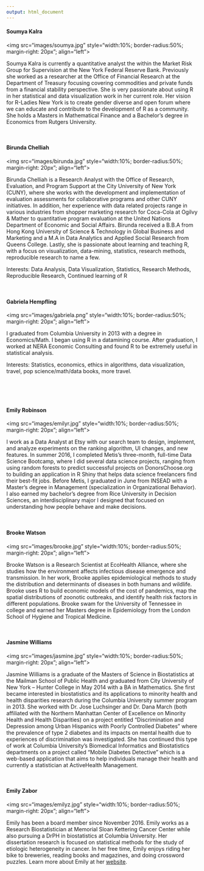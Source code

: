 ---
output: html_document
---

<link rel="stylesheet" href="styles.css" type="text/css">

#### Soumya Kalra

<img src="images/soumya.jpg" style="width:10%; border-radius:50%; margin-right: 20px"; align="left">

Soumya Kalra is currently a quantitative analyst the within the Market Risk Group for Supervision at the New York Federal Reserve Bank.  Previously she worked as a researcher at the Office of Financial Research at the Department of Treasury focusing covering commodities and private funds from a financial stability perspective.  She is very passionate about using R in her statistical and data visualization work in her current role.  Her vision for R-Ladies New York is to create gender diverse and open forum where we can educate and contribute to the development of R as a community.  She holds a Masters in Mathematical Finance and a Bachelor’s degree in Economics from Rutgers University.

<br/>

#### Birunda Chelliah

<img src="images/birunda.jpg" style="width:10%; border-radius:50%; margin-right: 20px"; align="left">

Birunda Chelliah is a Research Analyst with the Office of Research, Evaluation, and Program Support at the City University of New York (CUNY), where she works with the development and implementation of evaluation assessments for collaborative programs and other CUNY initiatives. In addition, her experience with data related projects range in various industries from shopper marketing research for Coca-Cola at Ogilvy & Mather to quantitative program evaluation at the United Nations Department of Economic and Social Affairs. Birunda received a B.B.A from Hong Kong University of Science & Technology in Global Business and Marketing and a M.A in Data Analytics and Applied Social Research from Queens College. Lastly, she is passionate about learning and teaching R, with a focus on visualization, data-mining, statistics, research methods, reproducible research to name a few. 

Interests: Data Analysis, Data Visualization, Statistics, Research Methods, Reproducible Research, Continued learning of  R

<br/>

#### Gabriela Hempfling

<img src="images/gabriela.png" style="width:10%; border-radius:50%; margin-right: 20px"; align="left">

I graduated from Columbia University in 2013 with a degree in Economics/Math. I began using R in a datamining course. After graduation, I worked at NERA Economic Consulting and found R to be extremely useful in statistical analysis.

Interests: Statistics, economics, ethics in algorithms, data visualization, travel, pop science/math/data books, more travel.

<br/><br/><br/>

#### Emily Robinson

<img src="images/emilyr.jpg" style="width:10%; border-radius:50%; margin-right: 20px"; align="left">

I work as a Data Analyst at Etsy with our search team to design, implement, and analyze experiments on the ranking algorithm, UI changes, and new features. In summer 2016, I completed Metis’s three-month, full-time Data Science Bootcamp, where I did several data science projects, ranging from using random forests to predict successful projects on DonorsChoose.org to building an application in R Shiny that helps data science freelancers find their best-fit jobs. Before Metis, I graduated in June from INSEAD with a Master’s degree in Management (specialization in Organizational Behavior). I also earned my bachelor’s degree from Rice University in Decision Sciences, an interdisciplinary major I designed that focused on understanding how people behave and make decisions.

<br/>

#### Brooke Watson

<img src="images/brooke.jpg" style="width:10%; border-radius:50%; margin-right: 20px"; align="left">

Brooke Watson is a Research Scientist at EcoHealth Alliance, where she studies how the environment affects infectious disease emergence and transmission. In her work, Brooke applies epidemiological methods to study the distribution and determinants of diseases in both humans and wildlife. Brooke uses R to build economic models of the cost of pandemics, map the spatial distributions of zoonotic outbreaks, and identify health risk factors in different populations. Brooke swam for the University of Tennessee in college and earned her Masters degree in Epidemiology from the London School of Hygiene and Tropical Medicine. 

<br/>

#### Jasmine Williams

<img src="images/jasmine.jpg" style="width:10%; border-radius:50%; margin-right: 20px"; align="left">

Jasmine Williams is a graduate of the Masters of Science in Biostatistics at the Mailman School of Public Health and graduated from City University of New York – Hunter College in May 2014 with a BA in Mathematics. She first became interested in biostatistics and its applications to minority health and health disparities research during the Columbia University summer program in 2013. She worked with Dr. Jose Luchsinger and Dr. Dana March (both affiliated with the Northern Manhattan Center of Excellence on Minority Health and Health Disparities) on a project entitled “Discrimination and Depression among Urban Hispanics with Poorly Controlled Diabetes” where the prevalence of type 2 diabetes and its impacts on mental health due to experiences of discrimination was investigated. She has continued this type of work at Columbia University’s Biomedical Informatics and Biostatistics departments on a project called “Mobile Diabetes Detective” which is a web-based application that aims to help individuals manage their health and currently a statistician at ActiveHealth Management. 

<br/>

#### Emily Zabor

<img src="images/emilyz.jpg" style="width:10%; border-radius:50%; margin-right: 20px"; align="left">

Emily has been a board member since November 2016. Emily works as a Research Biostatistician at Memorial Sloan Kettering Cancer Center while also pursuing a DrPH in biostatistics at Columbia University. Her dissertation research is focused on statistical methods for the study of etiologic heterogeneity in cancer. In her free time, Emily enjoys riding her bike to breweries, reading books and magazines, and doing crossword puzzles. Learn more about Emily at her [website](http://www.emilyzabor.com).

